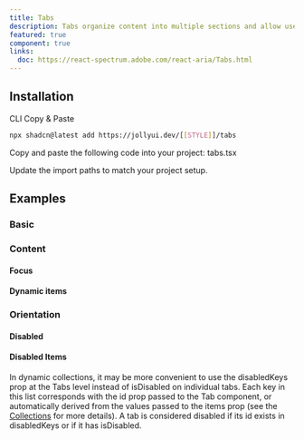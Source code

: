 ```yaml
---
title: Tabs
description: Tabs organize content into multiple sections and allow users to navigate between them.
featured: true
component: true
links:
  doc: https://react-spectrum.adobe.com/react-aria/Tabs.html
---
```


<ComponentPreview name="tabs-demo" />

## Installation

<Tabs defaultValue="cli">

<TabsList>
  <TabsTrigger value="cli">CLI</TabsTrigger>
  <TabsTrigger value="manual">Copy & Paste</TabsTrigger>
</TabsList>

<TabsContent value="cli">

```bash
npx shadcn@latest add https://jollyui.dev/[[STYLE]]/tabs
```

</TabsContent>

<TabsContent value="manual">

<Steps>

<Step>Copy and paste the following code into your project: tabs.tsx</Step>

<ComponentSource name="tabs" />

<Step>Update the import paths to match your project setup.</Step>

</Steps>

</TabsContent>

</Tabs>

## Examples

### Basic

<ComponentPreview name="tabs-demo" />

### Content

#### Focus

<ComponentPreview name="tabs-focus" />

#### Dynamic items

<ComponentPreview name="tabs-dynamic" />

### Orientation

<ComponentPreview name="tabs-vertical" />

#### Disabled

<ComponentPreview name="tabs-disabled" />

#### Disabled Items

<ComponentPreview name="tabs-disabled-items" />

In dynamic collections, it may be more convenient to use the disabledKeys prop at the Tabs level instead of isDisabled on individual tabs. Each key in this list corresponds with the id prop passed to the Tab component, or automatically derived from the values passed to the items prop (see the [Collections](https://react-spectrum.adobe.com/react-aria/collections.html) for more details). A tab is considered disabled if its id exists in disabledKeys or if it has isDisabled.

<ComponentPreview name="tabs-disabled-dynamic" />
